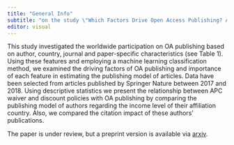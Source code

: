 ```yaml
---
title: "General Info"
subtitle: "on the study \"Which Factors Drive Open Access Publishing? A Springer Nature Case Study\""
editor: visual
---
```


This study investigated the worldwide participation on OA publishing based on author, country, journal and paper-specific characteristics (see Table 1). Using these features and employing a machine learning classification method, we examined the driving factors of OA publishing and importance of each feature in estimating the publishing model of articles. Data have been selected from articles published by Springer Nature between 2017 and 2018. Using descriptive statistics we present the relationship between APC waiver and discount policies with OA publishing by comparing the publishing model of authors regarding the income level of their affiliation country. Also, we compared the citation impact of these authors' publications.

The paper is under review, but a preprint version is available via [arxiv](https://arxiv.org/pdf/2208.08221.pdf).
